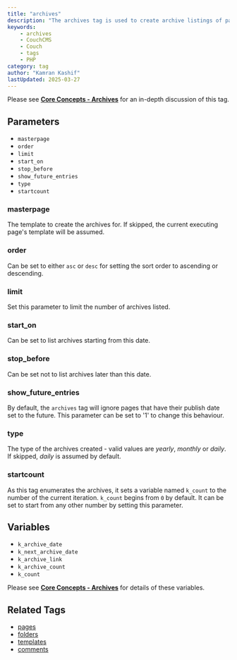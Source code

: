 ```yaml
---
title: "archives"
description: "The archives tag is used to create archive listings of pages based on their publish dates."
keywords:
    - archives
    - CouchCMS
    - Couch
    - tags
    - PHP
category: tag
author: "Kamran Kashif"
lastUpdated: 2025-03-27
---
```


Please see [**Core Concepts - Archives**](../../concepts/archives.html) for an in-depth discussion of this tag.

## Parameters

- `masterpage`
- `order`
- `limit`
- `start_on`
- `stop_before`
- `show_future_entries`
- `type`
- `startcount`

### masterpage

The template to create the archives for. If skipped, the current executing page's template will be assumed.

### order

Can be set to either `asc` or `desc` for setting the sort order to ascending or descending.

### limit

Set this parameter to limit the number of archives listed.

### start_on

Can be set to list archives starting from this date.

### stop_before

Can be set not to list archives later than this date.

### show_future_entries

By default, the `archives` tag will ignore pages that have their publish date set to the future. This parameter can be set to '1' to change this behaviour.

### type

The type of the archives created - valid values are *yearly*, *monthly* or *daily*. If skipped, *daily* is assumed by default.

### startcount

As this tag enumerates the archives, it sets a variable named `k_count` to the number of the current iteration. `k_count` begins from `0` by default. It can be set to start from any other number by setting this parameter.

## Variables

- `k_archive_date`
- `k_next_archive_date`
- `k_archive_link`
- `k_archive_count`
- `k_count`

Please see [**Core Concepts - Archives**](../../concepts/archives.html) for details of these variables.

## Related Tags

- [pages](../pages.html)
- [folders](../folders.html)
- [templates](../templates.html)
- [comments](../comments.html)
